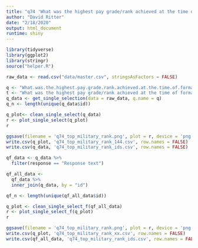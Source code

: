 ```yaml
---
title: "q74 'What was the highest pay grade/rank achieved at the time of formal discharge?'"
author: "David Ritter"
date: "2/18/2020"
output: html_document
runtime: shiny
---
```


```r
library(tidyverse)
library(ggplot2)
library(stringr)
source("helper.R")
```

```r
raw_data <- read.csv("data/master.csv", stringsAsFactors = FALSE)
```

```r
q <- "What.was.the.highest.pay.grade.rank.achieved.at.the.time.of.formal.discharge."
t <- "What was the highest pay grade/rank achieved at the time of formal discharge?"
q_data <- get_single_selection(data = raw_data, q.name = q)
q_n <- length(unique(q_data$id))
```

```r
q_plot<- clean_single_select(q_data)
r <- plot_single_select(q_plot)
r
```

```r
ggsave(filename = 'q74_top_military_rank.png', plot = r, device = 'png')
write.csv(q_plot, 'q74_top_military_rank_144.csv', row.names = FALSE)
write.csv(q_data, 'q74_top_military_rank_ids.csv', row.names = FALSE)
```


```r
qf_data <- q_data %>%
  filter(response == "Response text")
```

```r
qf_all_data <- 
  qf_data %>%
  inner_join(q_data, by = "id")

qf_n <- length(unique(qf_all_data$id))
```

```r
q_plot <- clean_single_select_f(qf_all_data)
r <- plot_single_select_f(q_plot)
r
```

```r
ggsave(filename = 'q74_top_military_rank.png', plot = r, device = 'png')
write.csv(q_plot, 'q74_top_military_rank_xx.csv', row.names = FALSE)
write.csv(qf_all_data, 'q74_top_military_rank_ids.csv', row.names = FALSE)
```
